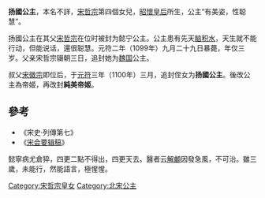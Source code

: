 {{東亞女性歷史人物
| 名稱=扬國公主
| 身份=[[宋朝|宋朝]]公主
| 畫像=
| 說明=
| 姓=赵
| 名=
| 封爵=公主，帝姬
| 位號=
| 封號=懿宁公主，魏国公主，扬國公主，純美帝姬
| 出生年=1097年
| 逝世年=1099年
| 諡號=
| 墳墓=永泰陵正西
| 父親=[[宋哲宗|宋哲宗]]
| 同胞兄弟=[[献愍太子|献愍太子]]
| 母親=[[昭懷皇后|昭懷皇后]]
|}}
'''扬國公主'''，本名不詳，[[宋哲宗|宋哲宗]]第四個女兒，[[昭懷皇后|昭懷皇后]]所生，公主“有美姿，性聪慧”。

扬國公主在其父[[宋哲宗|宋哲宗]]在位时被封为懿宁公主。公主患有先天[[脑积水|脑积水]]，天生就不能行动，但能说话，還很聪慧。元符二年（1099年）九月二十九日暴薨，年仅三岁。父亲宋哲宗辍朝三日，追封她为[[魏国|魏国]]公主。

叔父[[宋徽宗|宋徽宗]]即位后，于[[元符|元符]]三年（1100年）三月，追封侄女为'''扬國公主'''。後改公主為帝姬，再改封'''純美帝姬'''。

==參考==
*《宋史·列傳第七》
*《[[宋会要辑稿|宋会要辑稿]]》
懿寧病尤倉猝，四更二點不得出，四更天去。醫者云[[脑积水|解顱]]因發急風，不可治。雖三歲，未能行，然能語言，極惺惺。
[[Category:宋哲宗皇女|Category:宋哲宗皇女]]
[[Category:北宋公主|Category:北宋公主]]